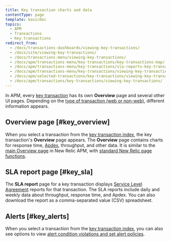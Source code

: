 ```yaml
---
title: Key transaction charts and data
contentType: page
template: basicDoc
topics:
  - APM
  - Transactions
  - Key transactions
redirect_from:
  - /docs/transactions-dashboards/viewing-key-transactions/
  - /docs/site/viewing-key-transactions/
  - /docs/transactions-menu/viewing-key-transactions/
  - /docs/apm/transactions-menu/key-transactions/key-transactions-map/
  - /docs/apm/transactions-menu/key-transactions/sla-reports-key-transactions/
  - /docs/apm/transactions-menu/key-transactions/viewing-key-transactions/
  - /docs/apm/selected-transactions/key-transactions/viewing-key-transactions/
  - /docs/apm/transactions/key-transactions/viewing-key-transactions/
---
```


In APM, every [key transaction](/docs/apm/transactions/key-transactions/key-transactions-tracking-important-transactions-or-events) has its own **Overview** page and several other UI pages. Depending on the [type of transaction (web or non-web)](/docs/apm/transactions/intro-transactions/transactions-new-relic-apm), different information appears.

## Overview page [#key_overview]

When you select a transaction from the [key transaction index](/docs/apm/transactions/key-transactions/key-transactions-tracking-important-transactions-or-events#find), the key transaction's **Overview** page appears. The **Overview** page contains charts for response time, [Apdex](/docs/apm/new-relic-apm/apdex/apdex-measuring-user-satisfaction), throughput, and other data. It is similar to the [main Overview page](/docs/apm/applications-menu/monitoring/apm-overview-page) in New Relic APM, with [standard New Relic page functions](/docs/data-analysis/user-interface-functions/view-your-data/standard-page-functions).

## SLA report page [#key_sla]

The **SLA report** page for a key transaction displays [Service Level Agreement](/docs/apm/reports/service-level-agreements/apm-sla-reports-dashboard) reports for that transaction. The SLA reports include daily and weekly data about throughput, response time, and Apdex. You can also download the report as a comma-separated value (CSV) spreadsheet.

## Alerts [#key_alerts]

When you select a transaction from the [key transaction index](/docs/apm/transactions/key-transactions/key-transactions-tracking-important-transactions-or-events#find), you can also see options to view [alert condition violations and set alert policies](/docs/apm/transactions/key-transactions/view-key-transactions-alert-information).
